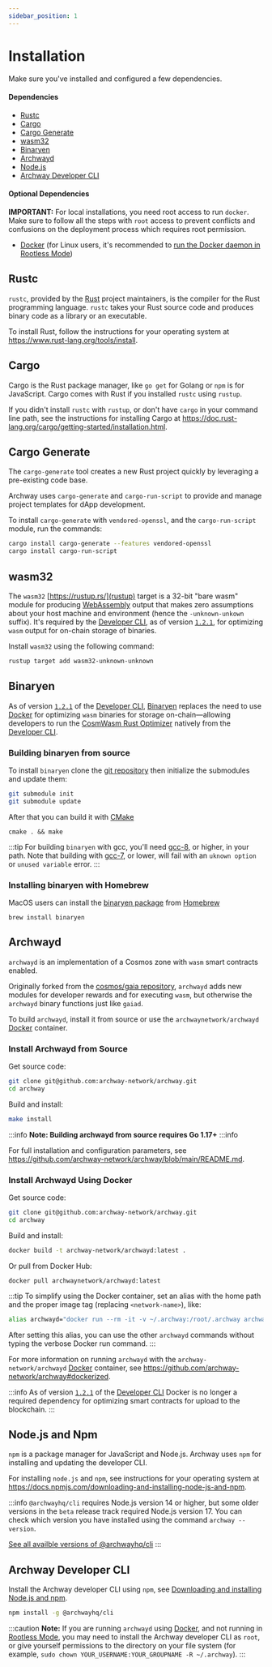 ```yaml
---
sidebar_position: 1
---
```


# Installation

Make sure you've installed and configured a few dependencies.

#### Dependencies

- [Rustc](#rustc "Install Rust")
- [Cargo](#cargo "Install Cargo")
- [Cargo Generate](#cargo-generate "Install Cargo Generate")
- [wasm32](#wasm32 "Install wasm32")
- [Binaryen](#binaryen "Install Binaryen")
- [Archwayd](#archwayd "Install Archway Daemon")
- [Node.js](#nodejs-and-npm "Install Node.js and NPM")
- [Archway Developer CLI](#archway-developer-cli "Install develolper CLI")

#### Optional Dependencies

**IMPORTANT:** For local installations, you need root access to run `docker`. Make sure to follow all the steps with `root` access to prevent conflicts and confusions on the deployment process which requires root permission.

- [Docker](https://docs.docker.com/get-docker "Install Docker") (for Linux users, it's recommended to [run the Docker daemon in Rootless Mode](https://docs.docker.com/engine/security/rootless/))

## Rustc

`rustc`, provided by the [Rust](https://www.rust-lang.org/ "Rust Homepage") project maintainers, is the compiler for the Rust programming language. `rustc` takes your Rust source code and produces binary code as a library or an executable.

To install Rust, follow the instructions for your operating system at https://www.rust-lang.org/tools/install.

## Cargo

Cargo is the Rust package manager, like `go get` for Golang or `npm` is for JavaScript. Cargo comes with Rust if you installed `rustc` using `rustup`.

If you didn't install  `rustc` with `rustup`, or don't have `cargo` in your command line path, see the instructions for installing Cargo at https://doc.rust-lang.org/cargo/getting-started/installation.html.

## Cargo Generate

The `cargo-generate` tool creates a new Rust project quickly by leveraging a pre-existing code base.

Archway uses `cargo-generate` and `cargo-run-script` to provide and manage project templates for dApp development.

To install `cargo-generate` with `vendored-openssl`, and the `cargo-run-script` module, run the commands:

```bash
cargo install cargo-generate --features vendored-openssl
cargo install cargo-run-script
```

## wasm32

The `wasm32` [https://rustup.rs/](rustup) target is a 32-bit "bare wasm" module for producing [WebAssembly](https://webassembly.org/) output that makes zero assumptions about your host machine and environment (hence the `-unknown-unkown` suffix). It's required by the [Developer CLI](https://www.npmjs.com/package/@archwayhq/cli), as of version [`1.2.1`](https://www.npmjs.com/package/@archwayhq/cli/v/1.2.1), for optimizing `wasm` output for on-chain storage of binaries.

Install `wasm32` using the following command:

```bash
rustup target add wasm32-unknown-unknown
```

## Binaryen

As of version [`1.2.1`](https://www.npmjs.com/package/@archwayhq/cli/v/1.2.1) of the [Developer CLI](https://www.npmjs.com/package/@archwayhq/cli), [Binaryen](https://github.com/WebAssembly/binaryen) replaces the need to use [Docker](https://docs.docker.com/get-docker) for optimizing `wasm` binaries for storage on-chain—allowing developers to run the [CosmWasm Rust Optimizer](https://github.com/CosmWasm/rust-optimizer) natively from the [Developer CLI](https://www.npmjs.com/package/@archwayhq/cli).

### Building binaryen from source

To install `binaryen` clone the [git repository](https://github.com/WebAssembly/binaryen) then initialize the submodules and update them:

```bash
git submodule init
git submodule update
```

After that you can build it with [CMake](https://cmake.org/)
```
cmake . && make
```

:::tip
For building `binaryen` with gcc, you'll need [gcc-8](https://gcc.gnu.org/gcc-8/), or higher, in your path. Note that building with [gcc-7](https://gcc.gnu.org/gcc-7/), or lower, will fail with an `uknown option` or `unused variable` error.
:::

### Installing binaryen with Homebrew

MacOS users can install the [binaryen package](https://formulae.brew.sh/formula/binaryen#default) from [Homebrew](https://brew.sh/)

```
brew install binaryen
```

## Archwayd

`archwayd` is an implementation of a Cosmos zone with `wasm` smart contracts enabled.

Originally forked from the [cosmos/gaia repository](https://github.com/cosmos/gaia), `archwayd` adds new modules for developer rewards and for executing `wasm`, but otherwise the `archwayd` binary functions just like `gaiad`.

To build `archwayd`, install it from source or use the `archwaynetwork/archwayd` [Docker](https://www.docker.com/ "Docker Homepage") container.

### Install Archwayd from Source

Get source code:

```bash
git clone git@github.com:archway-network/archway.git
cd archway
```

Build and install:

```bash
make install
```

:::info
**Note: Building archwayd from source requires Go 1.17+**
:::info

For full installation and configuration parameters, see https://github.com/archway-network/archway/blob/main/README.md.

### Install Archwayd Using Docker

Get source code:

```bash
git clone git@github.com:archway-network/archway.git
cd archway
```

Build and install:

```bash
docker build -t archway-network/archwayd:latest .
```

Or pull from Docker Hub:

```
docker pull archwaynetwork/archwayd:latest
```

:::tip
To simplify using the Docker container, set an alias with the home path and the proper image tag (replacing `<network-name>`), like:

```bash
alias archwayd="docker run --rm -it -v ~/.archway:/root/.archway archwaynetwork/archwayd:<network-name>"
```

After setting this alias, you can use the other `archwayd` commands without typing the verbose Docker run command.
:::

For more information on running `archwayd` with the `archway-network/archwayd` [Docker](https://www.docker.com/ "Docker Homepage") container, see  https://github.com/archway-network/archway#dockerized.

:::info
As of version [`1.2.1`](https://www.npmjs.com/package/@archwayhq/cli/v/1.2.1) of the [Developer CLI](https://www.npmjs.com/package/@archwayhq/cli) Docker is no longer a required dependency for optimizing smart contracts for upload to the blockchain.
:::


## Node.js and Npm

`npm` is a package manager for JavaScript and Node.js. Archway uses `npm` for installing and updating the developer CLI.

For installing `node.js` and `npm`, see instructions for your operating system at https://docs.npmjs.com/downloading-and-installing-node-js-and-npm.

:::info
`@archwayhq/cli` requires Node.js version 14 or higher, but some older versions in the `beta` release track required Node.js version 17. You can check which version you have installed using the command `archway --version`.

[See all availble versions of @archwayhq/cli](https://www.npmjs.com/package/@archwayhq/cli?activeTab=versions)
:::

## Archway Developer CLI

Install the Archway developer CLI using `npm`, see [Downloading and installing Node.js and npm](https://docs.npmjs.com/downloading-and-installing-node-js-and-npm).

```bash
npm install -g @archwayhq/cli
```

:::caution
**Note:** If you are running `archwayd` using [Docker](https://docs.docker.com/get-docker), and not running in [Rootless Mode](https://docs.docker.com/engine/security/rootless/), you may need to install the Archway developer CLI as `root`, or give yourself permissions to the directory on your file system (for example, `sudo chown YOUR_USERNAME:YOUR_GROUPNAME -R ~/.archway`).
:::
